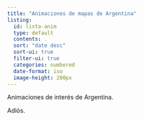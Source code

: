 ```yaml
---
title: "Animaciones de mapas de Argentina"
listing:
  id: lista-anim
  type: default
  contents: .
  sort: "date desc"
  sort-ui: true
  filter-ui: true
  categories: numbered
  date-format: iso
  image-height: 200px
---
```


Animaciones de interés de Argentina.

::: {#lista-anim}
:::

Adiós.
